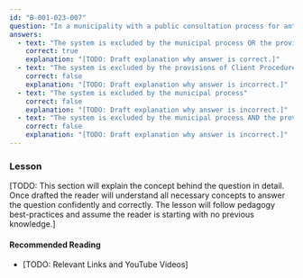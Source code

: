 ```yaml
---
id: "B-001-023-007"
question: "In a municipality with a public consultation process for antenna systems, when might public consultation NOT be required?"
answers:
  - text: "The system is excluded by the municipal process OR the provisions of Client Procedures Circular CPC-2-0-03"
    correct: true
    explanation: "[TODO: Draft explanation why answer is correct.]"
  - text: "The system is excluded by the provisions of Client Procedures Circular CPC-2-0-03"
    correct: false
    explanation: "[TODO: Draft explanation why answer is incorrect.]"
  - text: "The system is excluded by the municipal process"
    correct: false
    explanation: "[TODO: Draft explanation why answer is incorrect.]"
  - text: "The system is excluded by the municipal process AND the provisions of Client Procedures Circular CPC-2-0-03"
    correct: false
    explanation: "[TODO: Draft explanation why answer is incorrect.]"
---
```


### Lesson

[TODO: This section will explain the concept behind the question in detail. Once drafted the reader will understand all necessary concepts to answer the question confidently and correctly. The lesson will follow pedagogy best-practices and assume the reader is starting with no previous knowledge.]

#### Recommended Reading

- [TODO: Relevant Links and YouTube Videos]

